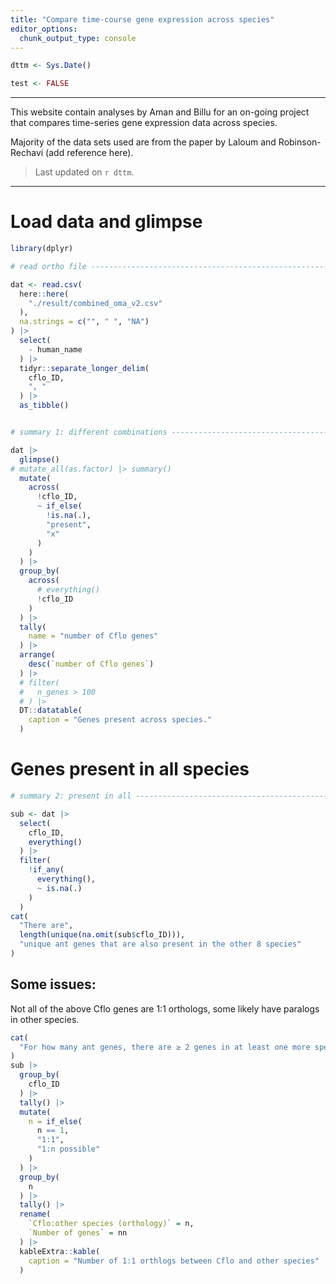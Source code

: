 ```yaml
---
title: "Compare time-course gene expression across species"
editor_options: 
  chunk_output_type: console
---
```


```r
dttm <- Sys.Date()

test <- FALSE
```


---

This website contain analyses by Aman and Billu for an on-going project that compares time-series gene expression data across species.

Majority of the data sets used are from the paper by Laloum and Robinson-Rechavi (add reference here).


> Last updated on `r dttm`.

___

# Load data and glimpse


```r
library(dplyr)

# read ortho file ---------------------------------------------------------------

dat <- read.csv(
  here::here(
    "./result/combined_oma_v2.csv"
  ),
  na.strings = c("", " ", "NA")
) |> 
  select(
    - human_name
  ) |> 
  tidyr::separate_longer_delim(
    cflo_ID,
    ", "
  ) |> 
  as_tibble()


# summary 1: different combinations ---------------------------------------

dat |> 
  glimpse()
# mutate_all(as.factor) |> summary()
  mutate(
    across(
      !cflo_ID,
      ~ if_else(
        !is.na(.),
        "present",
        "x"
      )
    )
  ) |> 
  group_by(
    across(
      # everything()
      !cflo_ID
    )
  ) |> 
  tally(
    name = "number of Cflo genes"
  ) |> 
  arrange(
    desc(`number of Cflo genes`)
  ) |> 
  # filter(
  #   n_genes > 100
  # ) |> 
  DT::datatable(
    caption = "Genes present across species."
  )
```

# Genes present in all species

```r
# summary 2: present in all -----------------------------------------------

sub <- dat |> 
  select(
    cflo_ID,
    everything()
  ) |> 
  filter(
    !if_any(
      everything(),
      ~ is.na(.)
    )
  )
cat(
  "There are", 
  length(unique(na.omit(sub$cflo_ID))), 
  "unique ant genes that are also present in the other 8 species"
)


```

## Some issues:

Not all of the above Cflo genes are 1:1 orthologs, some likely have paralogs in other species.

```r
cat(
  "For how many ant genes, there are ≥ 2 genes in at least one more species?"
)
sub |> 
  group_by(
    cflo_ID
  ) |> 
  tally() |> 
  mutate(
    n = if_else(
      n == 1,
      "1:1",
      "1:n possible"
    )
  ) |> 
  group_by(
    n
  ) |> 
  tally() |> 
  rename(
    `Cflo:other species (orthology)` = n,
    `Number of genes` = nn
  ) |> 
  kableExtra::kable(
    caption = "Number of 1:1 orthlogs between Cflo and other species"
  )

```

